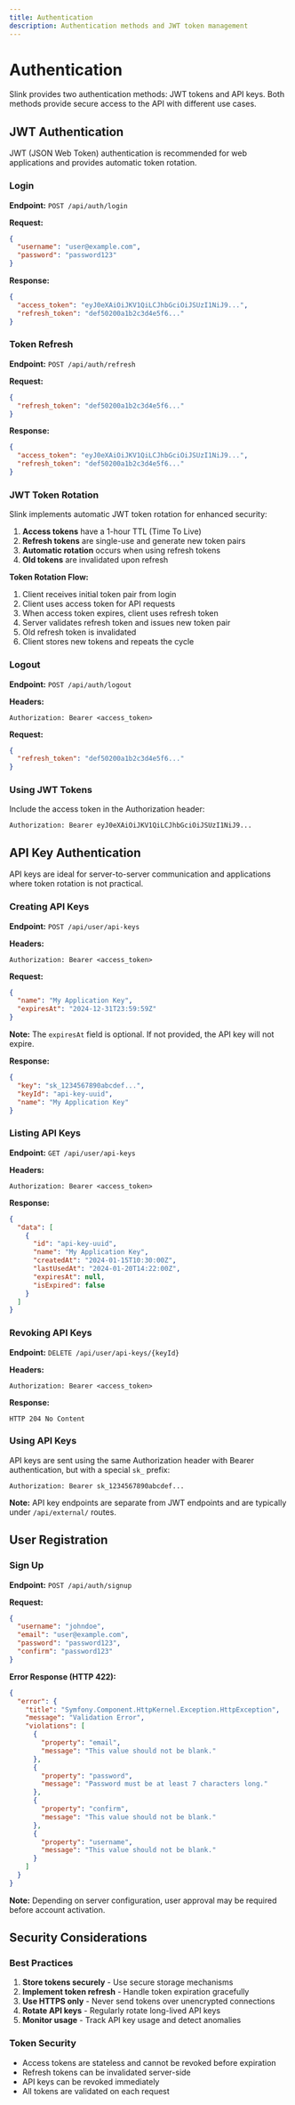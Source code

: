 ```yaml
---
title: Authentication
description: Authentication methods and JWT token management
---
```


# Authentication

Slink provides two authentication methods: JWT tokens and API keys. Both methods provide secure access to the API with different use cases.

## JWT Authentication

JWT (JSON Web Token) authentication is recommended for web applications and provides automatic token rotation.

### Login

**Endpoint:** `POST /api/auth/login`

**Request:**
```json
{
  "username": "user@example.com",
  "password": "password123"
}
```

**Response:**
```json
{
  "access_token": "eyJ0eXAiOiJKV1QiLCJhbGciOiJSUzI1NiJ9...",
  "refresh_token": "def50200a1b2c3d4e5f6..."
}
```

### Token Refresh

**Endpoint:** `POST /api/auth/refresh`

**Request:**
```json
{
  "refresh_token": "def50200a1b2c3d4e5f6..."
}
```

**Response:**
```json
{
  "access_token": "eyJ0eXAiOiJKV1QiLCJhbGciOiJSUzI1NiJ9...",
  "refresh_token": "def50200a1b2c3d4e5f6..."
}
```

### JWT Token Rotation

Slink implements automatic JWT token rotation for enhanced security:

1. **Access tokens** have a 1-hour TTL (Time To Live)
2. **Refresh tokens** are single-use and generate new token pairs
3. **Automatic rotation** occurs when using refresh tokens
4. **Old tokens** are invalidated upon refresh

**Token Rotation Flow:**

1. Client receives initial token pair from login
2. Client uses access token for API requests
3. When access token expires, client uses refresh token
4. Server validates refresh token and issues new token pair
5. Old refresh token is invalidated
6. Client stores new tokens and repeats the cycle

### Logout

**Endpoint:** `POST /api/auth/logout`

**Headers:**
```
Authorization: Bearer <access_token>
```

**Request:**
```json
{
  "refresh_token": "def50200a1b2c3d4e5f6..."
}
```

### Using JWT Tokens

Include the access token in the Authorization header:

```
Authorization: Bearer eyJ0eXAiOiJKV1QiLCJhbGciOiJSUzI1NiJ9...
```

## API Key Authentication

API keys are ideal for server-to-server communication and applications where token rotation is not practical.

### Creating API Keys

**Endpoint:** `POST /api/user/api-keys`

**Headers:**
```
Authorization: Bearer <access_token>
```

**Request:**
```json
{
  "name": "My Application Key",
  "expiresAt": "2024-12-31T23:59:59Z"
}
```

**Note:** The `expiresAt` field is optional. If not provided, the API key will not expire.

**Response:**
```json
{
  "key": "sk_1234567890abcdef...",
  "keyId": "api-key-uuid",
  "name": "My Application Key"
}
```

### Listing API Keys

**Endpoint:** `GET /api/user/api-keys`

**Headers:**
```
Authorization: Bearer <access_token>
```

**Response:**
```json
{
  "data": [
    {
      "id": "api-key-uuid",
      "name": "My Application Key",
      "createdAt": "2024-01-15T10:30:00Z",
      "lastUsedAt": "2024-01-20T14:22:00Z",
      "expiresAt": null,
      "isExpired": false
    }
  ]
}
```

### Revoking API Keys

**Endpoint:** `DELETE /api/user/api-keys/{keyId}`

**Headers:**
```
Authorization: Bearer <access_token>
```

**Response:**
```
HTTP 204 No Content
```

### Using API Keys

API keys are sent using the same Authorization header with Bearer authentication, but with a special `sk_` prefix:

```
Authorization: Bearer sk_1234567890abcdef...
```

**Note:** API key endpoints are separate from JWT endpoints and are typically under `/api/external/` routes.

## User Registration

### Sign Up

**Endpoint:** `POST /api/auth/signup`

**Request:**
```json
{
  "username": "johndoe",
  "email": "user@example.com",
  "password": "password123",
  "confirm": "password123"
}
```

**Error Response (HTTP 422):**
```json
{
  "error": {
    "title": "Symfony.Component.HttpKernel.Exception.HttpException",
    "message": "Validation Error",
    "violations": [
      {
        "property": "email",
        "message": "This value should not be blank."
      },
      {
        "property": "password",
        "message": "Password must be at least 7 characters long."
      },
      {
        "property": "confirm",
        "message": "This value should not be blank."
      },
      {
        "property": "username",
        "message": "This value should not be blank."
      }
    ]
  }
}
```

**Note:** Depending on server configuration, user approval may be required before account activation.

## Security Considerations

### Best Practices

1. **Store tokens securely** - Use secure storage mechanisms
2. **Implement token refresh** - Handle token expiration gracefully  
3. **Use HTTPS only** - Never send tokens over unencrypted connections
4. **Rotate API keys** - Regularly rotate long-lived API keys
5. **Monitor usage** - Track API key usage and detect anomalies

### Token Security

- Access tokens are stateless and cannot be revoked before expiration
- Refresh tokens can be invalidated server-side
- API keys can be revoked immediately
- All tokens are validated on each request

